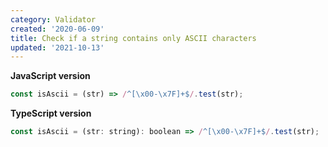 ```yaml
---
category: Validator
created: '2020-06-09'
title: Check if a string contains only ASCII characters
updated: '2021-10-13'
---
```


**JavaScript version**

```js
const isAscii = (str) => /^[\x00-\x7F]+$/.test(str);
```

**TypeScript version**

```js
const isAscii = (str: string): boolean => /^[\x00-\x7F]+$/.test(str);
```
